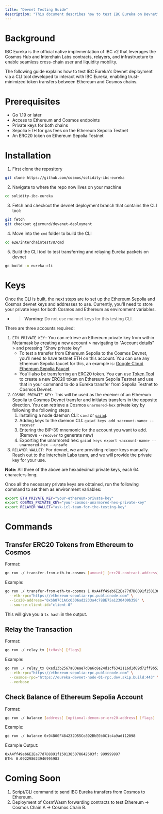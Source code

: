 ```yaml
---
title: "Devnet Testing Guide"
description: "This document describes how to test IBC Eureka on Devnet"
---
```


# Background

IBC Eureka is the official native implementation of IBC v2 that leverages the Cosmos Hub and Interchain Labs contracts, relayers, and infrastructure to enable seamless cross-chain user and liquidity mobility.

The following guide explains how to test IBC Eureka's Devnet deployment via a CLI tool developed to interact with IBC Eureka, enabling trust-minimized token transfers between Ethereum and Cosmos chains.


# Prerequisites

- Go 1.19 or later
- Access to Ethereum and Cosmos endpoints
- Private keys for both chains
- Sepolia ETH for gas fees on the Ethereum Sepolia Testnet
- An ERC20 token on Ethereum Sepolia Testnet

# Installation

1. First clone the repository
```bash
git clone https://github.com/cosmos/solidity-ibc-eureka
```

2. Navigate to where the repo now lives on your machine
```bash
cd solidity-ibc-eureka
```

3. Fetch and checkout the devnet deployment branch that contains the CLI tool:
```bash
git fetch
git checkout gjermund/devenet-deployment
```

4. Move into the `cmd` folder to build the CLI
```bash
cd e2e/interchaintestv8/cmd
```

5. Build the CLI tool to test transferring and relaying Eureka packets on devnet
```bash
go build -o eureka-cli
```

# Keys

Once the CLI is built, the next steps are to set up the Ethereum Sepolia and Cosmos devnet keys and addresses to use. Currently, you'll need to store your private keys for both Cosmos and Ethereum as environment variables.

  - > **Warning:** Do not use mainnet keys for this testing CLI.

There are three accounts required:
1. `ETH_PRIVATE_KEY:` You can retrieve an Ethereum private key from within Metamask by creating a new account > navigating to "Account details" > and pressing "Show private key"
    - To test a transfer from Ethereum Sepolia to the Cosmos Devnet, you'll need to have testnet ETH on this account. You can use any Ethereum Sepolia faucet for this, an example is: [Google Cloud Ethereum Sepolia Faucet](https://cloud.google.com/application/web3/faucet/ethereum/sepolia)
    - You'll also be transferring an ERC20 token. You can use [Token Tool](https://tokentool.bitbond.com/create-token/erc20-token/ethereum-sepolia) to create a new ERC20 token on Ethereum Sepolia Testnet and use that in your command to do a Eureka transfer from Sepolia Testnet to Cosmos Devnet.
2. `COSMOS_PRIVATE_KEY:` This will be used as the receiver of an Ethereum Sepolia to Cosmos Devnet transfer and initiates transfers in the opposite direction. You can retrieve a Cosmos `unarmored-hex` private key by following the following steps:
    1. Installing a node daemon CLI: `simd` or <code><a href="https://github.com/cosmos/gaia">gaiad</a></code>.
    2. Adding keys to the daemon CLI: `gaiad keys add <account-name> --recover`
    3. Entering the BIP-39 mnemonic for the account you want to add. (Remove `--recover` to generate new)
    4. Exporting the unarmored hex: `gaiad keys export <account-name> --unarmored-hex --unsafe`
3. `RELAYER_WALLET:` For devnet, we are providing relayer keys manually. Reach out to the Interchain Labs team, and we will provide the private key for your use.

**Note:** All three of the above are hexadecimal private keys, each 64 characters long.

Once all the necessary private keys are obtained, run the following command to set them as environment variables:
```bash
export ETH_PRIVATE_KEY="your-ethereum-private-key"
export COSMOS_PRIVATE_KEY="your-cosmos-unarmored-hex-private-key"
export RELAYER_WALLET="ask-icl-team-for-the-testing-key"
```

# Commands

## Transfer ERC20 Tokens from Ethereum to Cosmos

Format:
```bash
go run ./ transfer-from-eth-to-cosmos [amount] [erc20-contract-address] [to-address] [flags]
```

Example:

```bash
go run ./ transfer-from-eth-to-cosmos 1 0xA4ff49eb6E2Ea77d7D8091f1501385078642603f 0xAe3E5CCaF3216de61090E68Cf5a191f3b75CaAd3 \
  --eth-rpc="https://ethereum-sepolia-rpc.publicnode.com" \
  --ics20-address="0xbb87C1ACc6306ad2233a4c7BBE75a1230409b358" \
  --source-client-id="client-0"
```

This will give you a `tx hash` in the output.

## Relay the Transaction

Format:
```bash
go run ./ relay_tx [txHash] [flags]
```

Example:

```bash
go run ./ relay_tx 0xed13b2567a00eae7d0a6c8e24d1cf6342116d1d89d72ff9b52b690cdd3a5dd98 \
  --eth-rpc="https://ethereum-sepolia-rpc.publicnode.com" \
  --cosmos-rpc="https://eureka-devnet-node-01-rpc.dev.skip.build:443" \
  --verbose
```

## Check Balance of Ethereum Sepolia Account

Format:
```bash
go run ./ balance [address] [optional-denom-or-erc20-address] [flags]
```

Example:

```bash
go run ./ balance 0x94B00F484232D55Cc892BbE0b0C1c4a9ad112098
```

Example Output:

```bash
0xA4ff49eb6E2Ea77d7D8091f1501385078642603f: 999999997
ETH: 0.092298623946995983
```

# Coming Soon
1. Script/CLI command to send IBC Eureka transfers from Cosmos to Ethereum.
2. Deployment of CosmWasm forwarding contracts to test Ethereum → Cosmos Chain A → Cosmos Chain B.